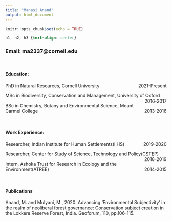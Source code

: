 ```yaml
---
title: "Manasi Anand"
output: html_document
---
```


```r
knitr::opts_chunk$set(echo = TRUE)
```

```css
h1, h2, h3 {text-align: center}
```

### Email: ma2337@cornell.edu

<br>

#### Education: 

PhD in Natural Resources, Cornell University [2021-Present]{style="float:right"}

MSc in Biodiversity, Conservation and Management, University of Oxford[2016-2017]{style="float:right"}

BSc in Chemistry, Botany and Environmental Science, Mount Carmel College[2013-2016]{style="float:right"}

<br>

#### Work Experience:

Researcher, Indian Institute for Human Settlements(IIHS)[2019-2020]{style="float:right"}

Researcher, Center for Study of Science, Technology and Policy(CSTEP)[2018-2019]{style="float:right"}

Intern, Ashoka Trust for Research in Ecology and the Environment(ATREE)[2014-2015]{style="float:right"}

<br>

#### Publications

Anand, M. and Mulyani, M., 2020. Advancing ‘Environmental Subjectivity’ in the realm of neoliberal forest governance: Conservation subject creation in the Lokkere Reserve Forest, India. Geoforum, 110, pp.106-115.


